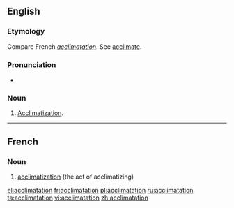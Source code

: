 ==English==

===Etymology===
Compare French ''[[acclimatation]]''.  See [[acclimate]].

===Pronunciation===
* {{rhymes|eɪʃǝn}}

===Noun===
{{infl|en|noun}}

# [[acclimatization|Acclimatization]].

----

==French==

===Noun===
{{infl|fr|noun|g=f}}

# [[acclimatization]] (the act of acclimatizing)

{{tbot entry|French|acclimatization|2008|April|fr}}

[[el:acclimatation]]
[[fr:acclimatation]]
[[pl:acclimatation]]
[[ru:acclimatation]]
[[ta:acclimatation]]
[[vi:acclimatation]]
[[zh:acclimatation]]